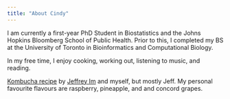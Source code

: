```yaml
---
title: "About Cindy"
---
```


I am currently a first-year PhD Student in Biostatistics and the Johns Hopkins Bloomberg School of Public Health. Prior to this, I completed my BS at the University of Toronto in Bioinformatics and Computational Biology.

In my free time, I enjoy cooking, working out, listening to music, and reading.

[Kombucha recipe](https://docs.google.com/document/d/17-y1aje0G3_frGPQ19gTvn_KQTNQhOXVivYRufM-Fx8/edit#heading=h.qvzb50vfgyzg) by [Jeffrey Im](http://www.math.toronto.edu/jim/) and myself, but mostly Jeff. My personal favourite flavours are raspberry, pineapple, and and concord grapes.
